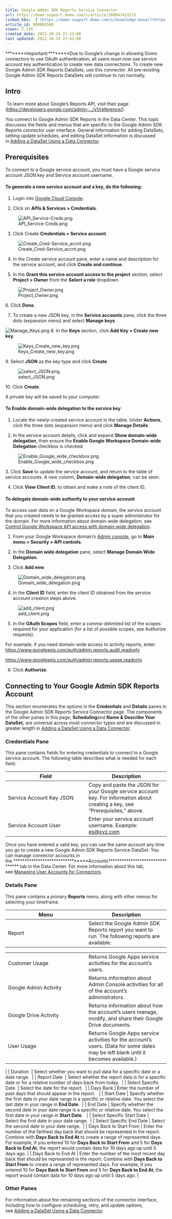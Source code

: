 ```yaml
---
title: Google Admin SDK Reports Service Connector
url: https://domo-support.domo.com/s/article/360043433273
linked_kbs:  ['[https://domo-support.domo.com/s/knowledge-base/](https://domo-support.domo.com/s/knowledge-base/)', '[https://domo-support.domo.com/s/](https://domo-support.domo.com/s/)', '[https://domo-support.domo.com/s/topic/0TO5w000000ZammGAC](https://domo-support.domo.com/s/topic/0TO5w000000ZammGAC)', '[https://domo-support.domo.com/s/topic/0TO5w000000ZanLGAS](https://domo-support.domo.com/s/topic/0TO5w000000ZanLGAS)', '[https://domo-support.domo.com/s/topic/0TO5w000000ZaoQGAS](https://domo-support.domo.com/s/topic/0TO5w000000ZaoQGAS)', '[https://domo-support.domo.com/s/article/360042926274](https://domo-support.domo.com/s/article/360042926274)', '[https://domo-support.domo.com/s/article/360042926054](https://domo-support.domo.com/s/article/360042926054)', '[https://domo-support.domo.com/s/article/360043433273](https://domo-support.domo.com/s/article/360043433273)', '[https://domo-support.domo.com/s/topic/0TO5w000000ZaoQGAS/api-connectors](https://domo-support.domo.com/s/topic/0TO5w000000ZaoQGAS/api-connectors)', '[https://domo-support.domo.com/s/article/360043429933](https://domo-support.domo.com/s/article/360043429933)', '[https://domo-support.domo.com/s/article/360043429953](https://domo-support.domo.com/s/article/360043429953)', '[https://domo-support.domo.com/s/article/360042925494](https://domo-support.domo.com/s/article/360042925494)', '[https://domo-support.domo.com/s/article/360043429913](https://domo-support.domo.com/s/article/360043429913)', '[https://domo-support.domo.com/s/article/4408174643607](https://domo-support.domo.com/s/article/4408174643607)', '[https://domo-support.domo.com/s/login/](https://domo-support.domo.com/s/login/)']
article_id: 000003580
views: 2,134
created_date: 2022-10-24 21:13:00
last updated: 2022-10-24 22:41:00
---
```






 


********Important:********Due to Google’s change in allowing Domo connectors to use OAuth authentication, all users must now use service account key authentication to create new data connections. To create new Google Admin SDK Reports DataSets, use this connector. All pre-existing Google Admin SDK Reports DataSets will continue to run normally. 



Intro
-----


 To learn more about Google's Reports API, visit their page ([https://developers.google.com/admin-.../v1/reference/](https://developers.google.com/admin-sdk/reports/v1/reference/ "https://developers.google.com/admin-sdk/reports/v1/reference/")).  


You connect to Google Admin SDK Reports in the Data Center. This topic discusses the fields and menus that are specific to the Google Admin SDK Reports connector user interface. General information for adding DataSets, setting update schedules, and editing DataSet information is discussed in [Adding a DataSet Using a Data Connector](/s/article/360042926274 "Adding a DataSet Using a Data Connector").


Prerequisites
-------------


To connect to a Google service account, you must have a Google service account JSON key and Service account username.


#### To generate a new service account and a key, do the following:


1. Login into [Google Cloud Console](https://console.cloud.google.com/).


2. Click on **APIs & Services > Credentials**.


![API_Service-Creds.png](API_Service-Creds.png)


3. Click Create **Credentials > Service account**.


![Create_Cred-Service_accnt.png](Create_Cred-Service_accnt.png)


4. In the Create service account pane, enter a name and description for the service account, and click **Create and continue**.


5. In the **Grant this service account access to the project** section, select **Project > Owner** from the **Select a role** dropdown.


![Project_Owner.png](Project_Owner.png)


6. Click **Done**.


7. To create a new JSON key, in the **Service accounts** pane, click the three dots (expansion menu) and select **Manage keys**.


![Manage_Keys.png](Manage_Keys.png) 8. In the **Keys** section, click **Add Key > Create new key**.


![Keys_Create_new_key.png](Keys_Create_new_key.png)


9. Select **JSON** as the key type and click **Create**.


![select_JSON.png](select_JSON.png)


10. Click **Create**.


A private key will be saved to your computer.  


#### To Enable domain-wide delegation to the service key


1. Locate the newly-created service account in the table. Under **Actions**, click the three dots (expansion menu) and click **Manage Details**.


2. In the service account details, click and expand **Show domain-wide delegation**, then ensure the **Enable Google Workspace Domain-wide Delegation** checkbox is checked.


![Enable_Google_wide_checkbox.png](Enable_Google_wide_checkbox.png)


3. Click **Save** to update the service account, and return to the table of service accounts. A new column, **Domain-wide delegation**, can be seen.


4. Click **View Client ID**, to obtain and make a note of the client ID.


#### To delegate domain-wide authority to your service account


To access user data on a Google Workspace domain, the service account that you created needs to be granted access by a super administrator for the domain. For more information about domain-wide delegation, see [Control Google Workspace API access with domain-wide delegation](https://support.google.com/a/answer/162106?hl=en).


1. From your Google Workspace domain’s [Admin console](https://accounts.google.com/ServiceLogin/webreauth?continue=https%3A%2F%2Fadmin.google.com%2F&authuser=0&passive=3600&osid=1&flowName=GlifWebSignIn&flowEntry=ServiceLogin), go to **Main menu > Security > API controls**.


2. In the **Domain wide delegation** pane, select **Manage Domain Wide Delegation**.


3. Click **Add new**.


![Domain_wide_delegation.png](Domain_wide_delegation.png)


4. In the **Client ID** field, enter the client ID obtained from the service account creation steps above.


![add_client.png](add_client.png)


5. In the **OAuth Scopes** field, enter a comma-delimited list of the scopes required for your application (for a list of possible scopes, see Authorize requests).


For example, if you need domain-wide access to activity reports, enter: <https://www.googleapis.com/auth/admin.reports.audit.readonly>


<https://www.googleapis.com/auth/admin.reports.usage.readonly>


6. Click **Authorize**.


Connecting to Your Google Admin SDK Reports Account
---------------------------------------------------


This section enumerates the options in the **Credentials** and **Details** panes in the Google Admin SDK Reports Service Connector page. The components of the other panes in this page, **Scheduling**and **Name & Describe Your DataSet,** are universal across most connector types and are discussed in greater length in [Adding a DataSet Using a Data Connector](/s/article/360042926274 "Adding a DataSet Using a Data Connector").


### Credentials Pane


This pane contains fields for entering credentials to connect to a Google service account. The following table describes what is needed for each field:




| Field | Description |
| --- | --- |
| Service Account Key JSON | Copy and paste the JSON for your Google service account key. For information about creating a key, see "Prerequisites," above. |
| Service Account User | Enter your service account username. Example: [es@xyz.com](mailto:es@xyz.com) |


Once you have entered a valid key, you can use the same account any time you go to create a new Google Admin SDK Reports Service DataSet. You can manage connector accounts in the ********************************Accounts******************************** tab in the Data Center. For more information about this tab, see [Managing User Accounts for Connectors](/s/article/360042926054 "Managing User Accounts for Connectors").


### Details Pane


This pane contains a primary **Reports** menu, along with other menus for selecting your timeframe.




| Menu | Description |
| --- | --- |
| Report | Select the Google Admin SDK Reports report you want to run. The following reports are available:

|  |  |
| --- | --- |
| Customer Usage | Returns Google Apps service activities for the account's users. |
| Google Admin Activity | Returns information about Admin Console activities for all of the account's administrators. |
| Google Drive Activity | Returns information about how the account's users manage, modify, and share their Google Drive documents. |
| User Usage | Returns Google Apps service activities for the account's users. (Data for some dates may be left blank until it becomes available.) |

 |
| Duration  | Select whether you want to pull data for a specific date or a date range.  |
| Report Date  | Select whether the report data is for a specific date or for a relative number of days back from today.  |
| Select Specific Date  | Select the date for the report.  |
| Days Back | Enter the number of past days that should appear in the report.   |
| Start Date | Specify whether the first date in your date range is a specific or relative date. You select the last date in your range in **End Date**.  |
| End Date | Specify whether the second date in your date range is a specific or relative date. You select the first date in your range in **Start Date**.   |
| Select Specific Start Date | Select the first date in your date range.  |
| Select Specific End Date | Select the second date in your date range.  |
| Days Back to Start From | Enter the number of the farthest day back that should be represented in the report. Combine with **Days Back to End At** to create a range of represented days.
For example, if you entered 10 for **Days Back to Start From** and 5 for **Days Back to End At**, the report would contain data for 10 days ago up until 5 days ago. |
| Days Back to End At | Enter the number of the most recent day back that should be represented in the report. Combine with **Days Back to Start From** to create a range of represented days.
For example, if you entered 10 for **Days Back to Start From** and 5 for **Days Back to End At**, the report would contain data for 10 days ago up until 5 days ago. |


### Other Panes


For information about the remaining sections of the connector interface, including how to configure scheduling, retry, and update options, see [Adding a DataSet Using a Data Connector](/s/article/360042926274 "Adding a DataSet Using a Data Connector").

